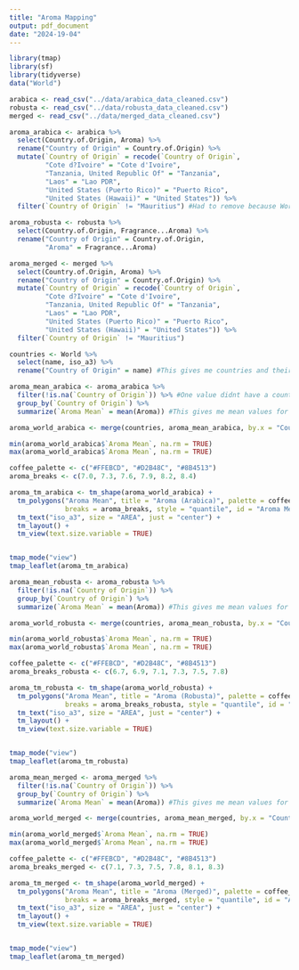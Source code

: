 ```yaml
---
title: "Aroma Mapping"
output: pdf_document
date: "2024-19-04"
---
```

```r
library(tmap)
library(sf)
library(tidyverse)
data("World")

arabica <- read_csv("../data/arabica_data_cleaned.csv")
robusta <- read_csv("../data/robusta_data_cleaned.csv")
merged <- read_csv("../data/merged_data_cleaned.csv")

aroma_arabica <- arabica %>%
  select(Country.of.Origin, Aroma) %>%
  rename("Country of Origin" = Country.of.Origin) %>%
  mutate(`Country of Origin` = recode(`Country of Origin`,
         "Cote d?Ivoire" = "Cote d'Ivoire",
         "Tanzania, United Republic Of" = "Tanzania",
         "Laos" = "Lao PDR",
         "United States (Puerto Rico)" = "Puerto Rico",
         "United States (Hawaii)" = "United States")) %>% 
  filter(`Country of Origin` != "Mauritius") #Had to remove because World data for some reason doesnt have this country?

aroma_robusta <- robusta %>%
  select(Country.of.Origin, Fragrance...Aroma) %>%
  rename("Country of Origin" = Country.of.Origin,
         "Aroma" = Fragrance...Aroma)

aroma_merged <- merged %>%
  select(Country.of.Origin, Aroma) %>%
  rename("Country of Origin" = Country.of.Origin) %>%
  mutate(`Country of Origin` = recode(`Country of Origin`,
         "Cote d?Ivoire" = "Cote d'Ivoire",
         "Tanzania, United Republic Of" = "Tanzania",
         "Laos" = "Lao PDR",
         "United States (Puerto Rico)" = "Puerto Rico",
         "United States (Hawaii)" = "United States")) %>% 
  filter(`Country of Origin` != "Mauritius") 
```


```r
countries <- World %>%
  select(name, iso_a3) %>%
  rename("Country of Origin" = name) #This gives me countries and their locations on the world map

aroma_mean_arabica <- aroma_arabica %>%
  filter(!is.na(`Country of Origin`)) %>% #One value didnt have a country paired so I removed it
  group_by(`Country of Origin`) %>%
  summarize(`Aroma Mean` = mean(Aroma)) #This gives me mean values for each country's aroma reviews

aroma_world_arabica <- merge(countries, aroma_mean_arabica, by.x = "Country of Origin", by.y = "Country of Origin", all.x = TRUE) #This merges the mean values with countries so I can map them
```

```r
min(aroma_world_arabica$`Aroma Mean`, na.rm = TRUE)
max(aroma_world_arabica$`Aroma Mean`, na.rm = TRUE)

coffee_palette <- c("#FFEBCD", "#D2B48C", "#8B4513")
aroma_breaks <- c(7.0, 7.3, 7.6, 7.9, 8.2, 8.4)

aroma_tm_arabica <- tm_shape(aroma_world_arabica) +
  tm_polygons("Aroma Mean", title = "Aroma (Arabica)", palette = coffee_palette, 
              breaks = aroma_breaks, style = "quantile", id = "Aroma Mean") +
  tm_text("iso_a3", size = "AREA", just = "center") +
  tm_layout() +
  tm_view(text.size.variable = TRUE)


tmap_mode("view")
tmap_leaflet(aroma_tm_arabica)
```

```r
aroma_mean_robusta <- aroma_robusta %>%
  filter(!is.na(`Country of Origin`)) %>% 
  group_by(`Country of Origin`) %>%
  summarize(`Aroma Mean` = mean(Aroma)) #This gives me mean values for each country's aroma reviews

aroma_world_robusta <- merge(countries, aroma_mean_robusta, by.x = "Country of Origin", by.y = "Country of Origin", all.x = TRUE) #This merges the mean values with countries so I can map them
```

```r
min(aroma_world_robusta$`Aroma Mean`, na.rm = TRUE)
max(aroma_world_robusta$`Aroma Mean`, na.rm = TRUE)

coffee_palette <- c("#FFEBCD", "#D2B48C", "#8B4513")
aroma_breaks_robusta <- c(6.7, 6.9, 7.1, 7.3, 7.5, 7.8)

aroma_tm_robusta <- tm_shape(aroma_world_robusta) +
  tm_polygons("Aroma Mean", title = "Aroma (Robusta)", palette = coffee_palette, 
              breaks = aroma_breaks_robusta, style = "quantile", id = "Aroma Mean") +
  tm_text("iso_a3", size = "AREA", just = "center") +
  tm_layout() +
  tm_view(text.size.variable = TRUE)


tmap_mode("view")
tmap_leaflet(aroma_tm_robusta)
```

```r
aroma_mean_merged <- aroma_merged %>%
  filter(!is.na(`Country of Origin`)) %>% 
  group_by(`Country of Origin`) %>%
  summarize(`Aroma Mean` = mean(Aroma)) #This gives me mean values for each country's aroma reviews

aroma_world_merged <- merge(countries, aroma_mean_merged, by.x = "Country of Origin", by.y = "Country of Origin", all.x = TRUE) #This merges the mean values with countries so I can map them
```

```r
min(aroma_world_merged$`Aroma Mean`, na.rm = TRUE)
max(aroma_world_merged$`Aroma Mean`, na.rm = TRUE)

coffee_palette <- c("#FFEBCD", "#D2B48C", "#8B4513")
aroma_breaks_merged <- c(7.1, 7.3, 7.5, 7.8, 8.1, 8.3)

aroma_tm_merged <- tm_shape(aroma_world_merged) +
  tm_polygons("Aroma Mean", title = "Aroma (Merged)", palette = coffee_palette, 
              breaks = aroma_breaks_merged, style = "quantile", id = "Aroma Mean") +
  tm_text("iso_a3", size = "AREA", just = "center") +
  tm_layout() +
  tm_view(text.size.variable = TRUE)


tmap_mode("view")
tmap_leaflet(aroma_tm_merged)
```

